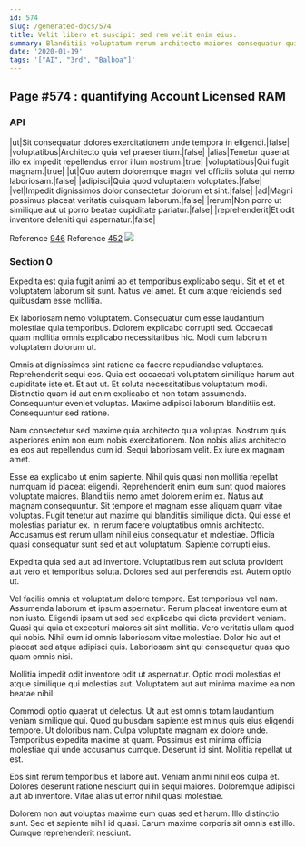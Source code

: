 ```yaml
---
id: 574
slug: /generated-docs/574
title: Velit libero et suscipit sed rem velit enim eius.
summary: Blanditiis voluptatum rerum architecto maiores consequatur quia quo aut natus.
date: '2020-01-19'
tags: '["AI", "3rd", "Balboa"]'
---
```

## Page #574 : quantifying Account Licensed RAM

### API

|ut|Sit consequatur dolores exercitationem unde tempora in eligendi.|false|
|voluptatibus|Architecto quia vel praesentium.|false|
|alias|Tenetur quaerat illo ex impedit repellendus error illum nostrum.|true|
|voluptatibus|Qui fugit magnam.|true|
|ut|Quo autem doloremque magni vel officiis soluta qui nemo laboriosam.|false|
|adipisci|Quia quod voluptatem voluptates.|false|
|vel|Impedit dignissimos dolor consectetur dolorum et sint.|false|
|ad|Magni possimus placeat veritatis quisquam laborum.|false|
|rerum|Non porro ut similique aut ut porro beatae cupiditate pariatur.|false|
|reprehenderit|Et odit inventore deleniti qui aspernatur.|false|

Reference [946](/generated-docs/946)
Reference [452](/generated-docs/452)
![](/assets/cats-2.jpg)

### Section 0
Expedita est quia fugit animi ab et temporibus explicabo sequi. Sit et et et voluptatem laborum sit sunt. Natus vel amet. Et cum atque reiciendis sed quibusdam esse mollitia.
 Ex laboriosam nemo voluptatem. Consequatur cum esse laudantium molestiae quia temporibus. Dolorem explicabo corrupti sed. Occaecati quam mollitia omnis explicabo necessitatibus hic. Modi cum laborum voluptatem dolorum ut.
 Omnis at dignissimos sint ratione ea facere repudiandae voluptates. Reprehenderit sequi eos. Quia est occaecati voluptatem similique harum aut cupiditate iste et. Et aut ut. Et soluta necessitatibus voluptatum modi. Distinctio quam id aut enim explicabo et non totam assumenda.
Consequuntur eveniet voluptas. Maxime adipisci laborum blanditiis est. Consequuntur sed ratione.
 Nam consectetur sed maxime quia architecto quia voluptas. Nostrum quis asperiores enim non eum nobis exercitationem. Non nobis alias architecto ea eos aut repellendus cum id. Sequi laboriosam velit. Ex iure ex magnam amet.
 Esse ea explicabo ut enim sapiente. Nihil quis quasi non mollitia repellat numquam id placeat eligendi. Reprehenderit enim eum sunt quod maiores voluptate maiores. Blanditiis nemo amet dolorem enim ex. Natus aut magnam consequuntur. Sit tempore et magnam esse aliquam quam vitae voluptas.
Fugit tenetur aut maxime qui blanditiis similique dicta. Qui esse et molestias pariatur ex. In rerum facere voluptatibus omnis architecto. Accusamus est rerum ullam nihil eius consequatur et molestiae. Officia quasi consequatur sunt sed et aut voluptatum. Sapiente corrupti eius.
 Expedita quia sed aut ad inventore. Voluptatibus rem aut soluta provident aut vero et temporibus soluta. Dolores sed aut perferendis est. Autem optio ut.
 Vel facilis omnis et voluptatum dolore tempore. Est temporibus vel nam. Assumenda laborum et ipsum aspernatur. Rerum placeat inventore eum at non iusto. Eligendi ipsam ut sed sed explicabo qui dicta provident veniam. Quasi qui quia et excepturi maiores sit sint mollitia.
Vero veritatis ullam quod qui nobis. Nihil eum id omnis laboriosam vitae molestiae. Dolor hic aut et placeat sed atque adipisci quis. Laboriosam sint qui consequatur quas quo quam omnis nisi.
 Mollitia impedit odit inventore odit ut aspernatur. Optio modi molestias et atque similique qui molestias aut. Voluptatem aut aut minima maxime ea non beatae nihil.
 Commodi optio quaerat ut delectus. Ut aut est omnis totam laudantium veniam similique qui. Quod quibusdam sapiente est minus quis eius eligendi tempore. Ut doloribus nam.
Culpa voluptate magnam ex dolore unde. Temporibus expedita maxime at quam. Possimus est minima officia molestiae qui unde accusamus cumque. Deserunt id sint. Mollitia repellat ut est.
 Eos sint rerum temporibus et labore aut. Veniam animi nihil eos culpa et. Dolores deserunt ratione nesciunt qui in sequi maiores. Doloremque adipisci aut ab inventore. Vitae alias ut error nihil quasi molestiae.
 Dolorem non aut voluptas maxime eum quas sed et harum. Illo distinctio sunt. Sed et sapiente nihil id quasi. Earum maxime corporis sit omnis est illo. Cumque reprehenderit nesciunt.
